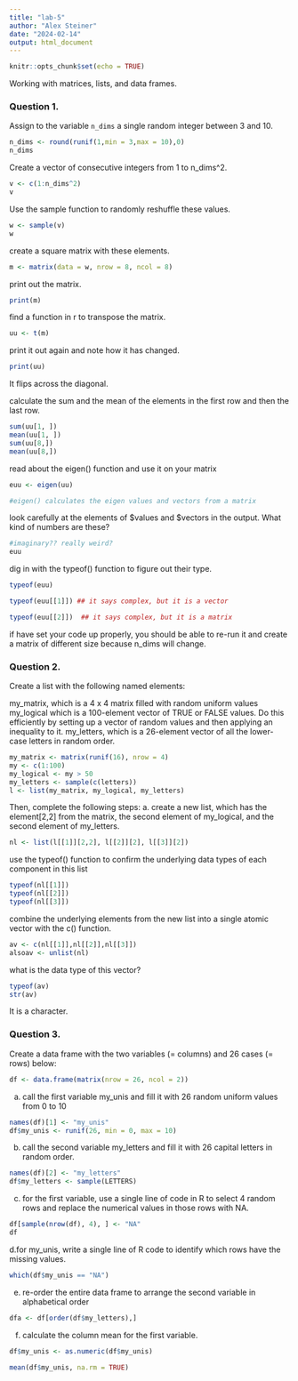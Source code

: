 ```yaml
---
title: "lab-5"
author: "Alex Steiner"
date: "2024-02-14"
output: html_document
---
```


```r
knitr::opts_chunk$set(echo = TRUE)
```

Working with matrices, lists, and data frames.

### Question 1.
Assign to the variable ```n_dims``` a single random integer between 3 and 10.
```r
n_dims <- round(runif(1,min = 3,max = 10),0)
n_dims
```

Create a vector of consecutive integers from 1 to n_dims^2.

```r
v <- c(1:n_dims^2)
v
```

Use the sample function to randomly reshuffle these values.

```r
w <- sample(v)
w
```

create a square matrix with these elements.
```r
m <- matrix(data = w, nrow = 8, ncol = 8)
```

print out the matrix.
```r
print(m)
```

find a function in r to transpose the matrix.

```r
uu <- t(m)
```

print it out again and note how it has changed.
```r
print(uu)
```
It flips across the diagonal.

calculate the sum and the mean of the elements in the first row and then the last row.

```r
sum(uu[1, ])
mean(uu[1, ])
sum(uu[8,])
mean(uu[8,])
```

read about the eigen() function and use it on your matrix

```r
euu <- eigen(uu)

#eigen() calculates the eigen values and vectors from a matrix
```

look carefully at the elements of $values and $vectors in the output. What kind of numbers are these?
```r
#imaginary?? really weird? 
euu
```


dig in with the typeof() function to figure out their type.

```r
typeof(euu)

typeof(euu[[1]]) ## it says complex, but it is a vector

typeof(euu[[2]])  ## it says complex, but it is a matrix
```


if have set your code up properly, you should be able to re-run it and create a matrix of different size because n_dims will change.



### Question 2. 

Create a list with the following named elements:

my_matrix, which is a 4 x 4 matrix filled with random uniform values
my_logical which is a 100-element vector of TRUE or FALSE values. Do this efficiently by setting up a vector of random values and then applying an inequality to it.
my_letters, which is a 26-element vector of all the lower-case letters in random order.

```r
my_matrix <- matrix(runif(16), nrow = 4)
my <- c(1:100)
my_logical <- my > 50
my_letters <- sample(c(letters))
l <- list(my_matrix, my_logical, my_letters)
```

Then, complete the following steps:
a. create a new list, which has the element[2,2] from the matrix, the second element of my_logical, and the second element of my_letters.

```r
nl <- list(l[[1]][2,2], l[[2]][2], l[[3]][2])
```
use the typeof() function to confirm the underlying data types of each component in this list
```r
typeof(nl[[1]])
typeof(nl[[2]])
typeof(nl[[3]])
```

combine the underlying elements from the new list into a single atomic vector with the c() function.
```r
av <- c(nl[[1]],nl[[2]],nl[[3]])
alsoav <- unlist(nl)
```


what is the data type of this vector?

```r
typeof(av)
str(av)
```
It is a character.

### Question 3.

Create a data frame with the two variables (= columns) and 26 cases (= rows) below:
```r
df <- data.frame(matrix(nrow = 26, ncol = 2))
```

a. call the first variable my_unis and fill it with 26 random uniform values from 0 to 10
```r
names(df)[1] <- "my_unis"
df$my_unis <- runif(26, min = 0, max = 10)
```
b. call the second variable my_letters and fill it with 26 capital letters in random order.
```r
names(df)[2] <- "my_letters"
df$my_letters <- sample(LETTERS)
```

c. for the first variable, use a single line of code in R to select 4 random rows and replace the numerical values in those rows with NA.

```r
df[sample(nrow(df), 4), ] <- "NA"
df
```

d.for my_unis, write a single line of R code to identify which rows have the missing values.
```r
which(df$my_unis == "NA")

```
e. re-order the entire data frame to arrange the second variable in alphabetical order
```r

dfa <- df[order(df$my_letters),]

```

f. calculate the column mean for the first variable.
```r
df$my_unis <- as.numeric(df$my_unis)

mean(df$my_unis, na.rm = TRUE)


```









